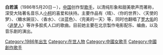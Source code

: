 {{Advert|time=2021-03-21T04:21:55+00:00}}
'''白若溪'''（1986年5月20日－），[[中国|中国]]创作型[[歌手|歌手]]，以清纯形象和甜美歌声而著称，深受大陆著名音乐人[[小柯|小柯]]的喜爱和扶持。主要作品有〈晴〉、〈你的世界〉、〈天使的梦〉、〈糖水豌豆〉、〈香水〉、〈淡蓝色〉、〈完美的一天〉等，同时也翻唱了[[罗大佑|罗大佑]]的〈[[追梦人|追梦人]]〉等许多脍炙人口的歌曲。目前她主要在北京製作电影配乐、编曲，以及音乐剧的演出。

[[Category:1986年出生|Category:1986年出生]]
[[Category:在世人物|Category:在世人物]]
[[Category:中國女歌手|Category:中國女歌手]]
[[Category:中國創作歌手|Category:中國創作歌手]]